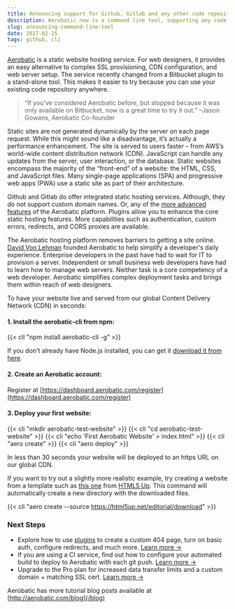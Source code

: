 ```yaml
---
title: Announcing support for Github, Gitlab and any other code repository host
description: Aerobatic now is a command line tool, supporting any code Repository, including Github
slug: announcing-command-line-tool
date: 2017-02-15
tags: github, cli
---
```


[Aerobatic](https://www.aerobatic.com) is a static website hosting service. For web designers, it provides an easy alternative to complex SSL provisioning, CDN configuration, and web server setup. The service recently changed from a Bitbucket plugin to a stand-alone tool. This makes it easier to try because you can use your existing code repository anywhere.

> “If you’ve considered Aerobatic before, but stopped because it was only available on Bitbucket, now is a great time to try it out.” –Jason Gowans, Aerobatic Co-founder

Static sites are not generated dynamically by the server on each page request. While this might sound like a disadvantage, it’s actually a performance enhancement. The site is served to users faster – from AWS’s world-wide content distribution network (CDN). JavaScript can handle any updates from the server, user interaction, or the database. Static websites encompass the majority of the “front-end” of a website: the HTML, CSS, and JavaScript files. Many single-page applications (SPA) and progressive web apps (PWA) use a static site as part of their architecture.

Github and Gitlab do offer integrated static hosting services. Although, they do not support custom domain names. Or, any of the [more advanced features](https://www.aerobatic.com/#features) of the Aerobatic platform. Plugins allow you to enhance the core static hosting features. More capabilities such as authentication, custom errors, redirects, and CORS proxies are available.

The Aerobatic hosting platform removes barriers to getting a site online. [David Von Lehman](https://www.aerobatic.com/about/) founded Aerobatic to help simplify a developer's daily experience. Enterprise developers in the past have had to wait for IT to provision a server. Independent or small business web developers have had to learn how to manage web servers. Neither task is a core competency of a web developer. Aerobatic simplifies complex deployment tasks and brings them within reach of web designers.

To have your website live and served from our global Content Delivery Network (CDN) in seconds:

#### 1. Install the aerobatic-cli from npm:

{{< cli "npm install aerobatic-cli -g" >}}

If you don't already have Node.js installed, you can get it [download it from here](https://nodejs.org/en/).

#### 2. Create an Aerobatic account:

Register at [https://dashboard.aerobatic.com/register](https://dashboard.aerobatic.com/register)

#### 3. Deploy your first website:

{{< cli "mkdir aerobatic-test-website" >}}
{{< cli "cd aerobatic-test-website" >}}
{{< cli "echo '<html>First Aerobatic Website</html>' > index.html" >}}
{{< cli "aero create" >}}
{{< cli "aero deploy" >}}

In less than 30 seconds your website will be deployed to an https URL on our global CDN.

If you want to try out a slightly more realistic example, try creating a website from a template such as [this one](https://html5up.net/editorial) from [HTML5 Up](https://html5up.net/). This command will automatically create a new directory with the downloaded files.

{{< cli "aero create --source https://html5up.net/editorial/download" >}}

### Next Steps

- Explore how to use [plugins](/docs/configuration/#plugins) to create a custom 404 page, turn on basic auth, configure redirects, and much more. [Learn more &#8594;](/docs/configuration/#plugins)
- If you are using a CI service, find out how to configure your automated build to deploy to Aerobatic with each git push. [Learn more &#8594;](/docs/deployment/#continuous-deployment)
- Upgrade to the Pro plan for increased data transfer limits and a custom domain + matching SSL cert. [Learn more &#8594;](/docs/custom-domains-ssl/)

Aerobatic has more tutorial blog posts available at [http://aerobatic.com/blog](/blog)
